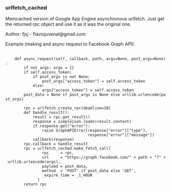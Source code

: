 === urlfetch_cached ===

Memcached version of Google App Engine asynchronous urlfetch. Just get the returned rpc object and use it as it was the original one.

Author: fjsj - flaviojuvenal@gmail.com

Example (making and async request to Facebook Graph API):
 <nowiki>
    def async_request(self, callback, path, args=None, post_args=None):
        if not args: args = {}
        if self.access_token:
            if post_args is not None:
                post_args["access_token"] = self.access_token
            else:
                args["access_token"] = self.access_token
        post_data = None if post_args is None else urllib.urlencode(post_args)
        
        rpc = urlfetch.create_rpc(deadline=10)
        def handle_result():
            result = rpc.get_result()
            response = simplejson.loads(result.content)
            if response.get("error"):
                raise GraphAPIError(response["error"]["type"],
                                    response["error"]["message"])
            callback(response)
        rpc.callback = handle_result
        rpc = urlfetch_cached.make_fetch_call(
                rpc     = rpc,
                url     = "https://graph.facebook.com/" + path + "?" + urllib.urlencode(args),
                payload = post_data,
                method  = 'POST' if post_data else 'GET',
                _expire_time = _1_HOUR
              )
        return rpc
</nowiki>
